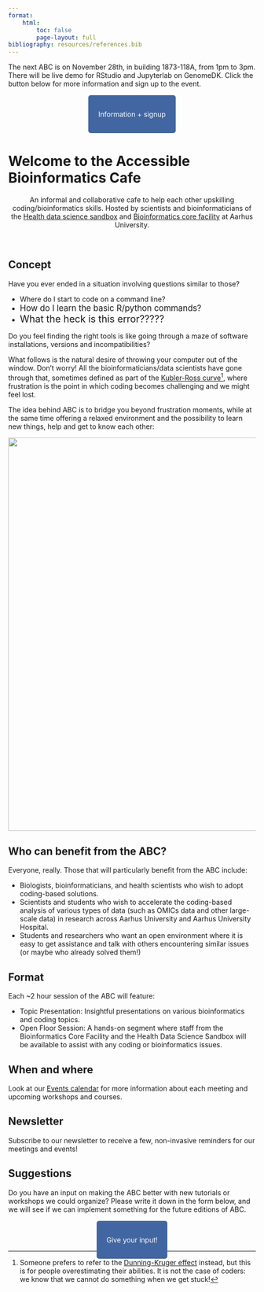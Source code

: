 ```yaml
---
format: 
    html:
        toc: false
        page-layout: full
bibliography: resources/references.bib
---
```


:::{.callout-warning title="Incoming workshop"}
The next ABC is on November 28th, in building 1873-118A, from 1pm to 3pm. There will be live demo for RStudio and Jupyterlab on GenomeDK. Click the button below for more information and sign up to the event.

&nbsp;

 <p align="center">
  <a href="https://abc.au.dk/news/upcoming/2024-11-28-session9.html" style="background-color: #4266A1; color: #FFFFFF; padding: 30px 20px; text-decoration: none; border-radius: 5px;">
    Information + signup
  </a>
</p>

&nbsp;

:::

# Welcome to the Accessible Bioinformatics Cafe {.centered}

<div style="text-align: center;">
An informal and collaborative cafe to help each other upskilling coding/bioinformatics skills. Hosted by scientists and bioinformaticians of the [Health data science sandbox](https://hds-sandbox.github.io) and [Bioinformatics core facility](https://biomed.au.dk/bioinformatics-core-facility) at Aarhus University.
</div>

&nbsp;

## Concept

::: {.callout-note appearance="simple" icon="false"}

Have you ever ended in a situation involving questions similar to those?

- <span style="font-size:1em;">Where do I start to code on a command line?</span>
- <span style="font-size:1.2em;"> How do I learn the basic R/python commands?</span>
- <span style="font-size:1.4em;"> What the heck is this error?????</span>

Do you feel finding the right tools is like going through a maze of software installations, versions and incompatibilities?

:::

What follows is the natural desire of throwing your computer out of the window. Don't worry! All the bioinformaticians/data scientists have gone through that, sometimes defined as part of the [Kubler-Ross curve](https://en.wikipedia.org/wiki/Five_stages_of_grief)^[Someone prefers to refer to the [Dunning-Kruger effect](https://en.wikipedia.org/wiki/Dunning%E2%80%93Kruger_effect) instead, but this is for people overestimating their abilities. It is not the case of coders: we know that we cannot do something when we get stuck!], where frustration is the point in which coding becomes challenging and we might feel lost.

The idea behind ABC is to bridge you beyond frustration moments, while at the same time offering a relaxed environment and the possibility to learn new things, help and get to know each other:

![](img/homepage/gifABC.gif){fig-align=center width=800px}


## Who can benefit from the ABC?
 
Everyone, really. Those that will particularly benefit from the ABC include:

- Biologists, bioinformaticians, and health scientists who wish to adopt coding-based solutions.
- Scientists and students who wish to accelerate the coding-based analysis of various types of data (such as OMICs data and other large-scale data) in research across Aarhus University and Aarhus University Hospital.
- Students and researchers who want an open environment where it is easy to get assistance and talk with others encountering similar issues (or maybe who already solved them!)

## Format
 
Each ~2 hour session of the ABC will feature:

- Topic Presentation: Insightful presentations on various bioinformatics and coding topics.
- Open Floor Session: A hands-on segment where staff from the Bioinformatics Core Facility and the Health Data Science Sandbox will be available to assist with any coding or bioinformatics issues.

## When and where

Look at our [Events calendar](./news.qmd) for more information about each meeting and upcoming workshops and courses.

## Newsletter

Subscribe to our newsletter to receive a few, non-invasive reminders for our meetings and events!

<div class="ml-embedded" data-form="iGIYwp"></div>

## Suggestions

Do you have an input on making the ABC better with new tutorials or workshops we could organize? Please write it down in the form below, and we will see if we can implement something for the future editions of ABC.

&nbsp;

 <p align="center">
  <a href="https://docs.google.com/forms/d/e/1FAIpQLSeNJlDV8XDyEBSmynFI_TEB1clzsjul41ozpFjZCkdCRXkAsg/viewform?usp=pp_url" style="background-color: #4266A1; color: #FFFFFF; padding: 30px 20px; text-decoration: none; border-radius: 5px;">
    Give your input!
  </a>
</p>